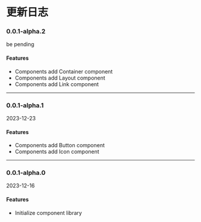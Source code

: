 # 更新日志

### 0.0.1-alpha.2

be pending

#### Features

* Components add Container component
* Components add Layout component
* Components add Link component


-----------------


### 0.0.1-alpha.1

2023-12-23

#### Features

* Components add Button component
* Components add Icon component


-----------------


### 0.0.1-alpha.0

2023-12-16

#### Features

* Initialize component library